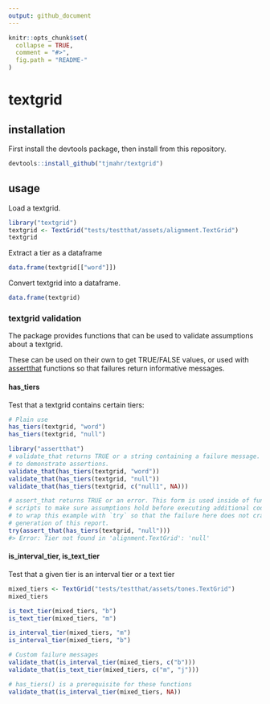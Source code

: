```yaml
---
output: github_document
---
```


<!-- README.md is generated from README.Rmd. Please edit that file -->

```r
knitr::opts_chunk$set(
  collapse = TRUE,
  comment = "#>",
  fig.path = "README-"
)
```

# textgrid

## installation

First install the devtools package, then install from this repository.

```r
devtools::install_github("tjmahr/textgrid")
```

## usage

Load a textgrid. 

```r
library("textgrid")
textgrid <- TextGrid("tests/testthat/assets/alignment.TextGrid")
textgrid
```

Extract a tier as a dataframe

```r
data.frame(textgrid[["word"]])
```

Convert textgrid into a dataframe. 

```r
data.frame(textgrid)
```



### textgrid validation

The package provides functions that can be used to validate assumptions about a
textgrid. 

These can be used on their own to get TRUE/FALSE values, or used with 
[assertthat](https://github.com/hadley/assertthat) functions so that failures
return informative messages.

#### has_tiers

Test that a textgrid contains certain tiers:

```r
# Plain use
has_tiers(textgrid, "word")
has_tiers(textgrid, "null")

library("assertthat")
# validate_that returns TRUE or a string containing a failure message. It's used
# to demonstrate assertions.
validate_that(has_tiers(textgrid, "word"))
validate_that(has_tiers(textgrid, "null"))
validate_that(has_tiers(textgrid, c("null1", NA)))

# assert_that returns TRUE or an error. This form is used inside of functions or
# scripts to make sure assumptions hold before executing additional code. I have
# to wrap this example with `try` so that the failure here does not crash the
# generation of this report.
try(assert_that(has_tiers(textgrid, "null")))
#> Error: Tier not found in 'alignment.TextGrid': 'null'
```

#### is_interval_tier, is_text_tier

Test that a given tier is an interval tier or a text tier

```r
mixed_tiers <- TextGrid("tests/testthat/assets/tones.TextGrid")
mixed_tiers

is_text_tier(mixed_tiers, "b")
is_text_tier(mixed_tiers, "m")

is_interval_tier(mixed_tiers, "m")
is_interval_tier(mixed_tiers, "b")

# Custom failure messages
validate_that(is_interval_tier(mixed_tiers, c("b")))
validate_that(is_text_tier(mixed_tiers, c("m", "j")))

# has_tiers() is a prerequisite for these functions
validate_that(is_interval_tier(mixed_tiers, NA))

```

